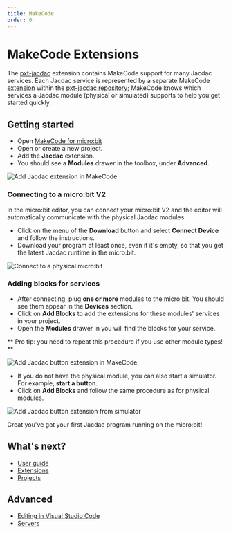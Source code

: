 ```yaml
---
title: MakeCode
order: 0
---
```


# MakeCode Extensions

The [pxt-jacdac](https://github.com/microsoft/pxt-jacdac) extension contains MakeCode support for many Jacdac services.
Each Jacdac service is represented by a separate MakeCode [extension](./makecode/extensions) within
the [pxt-jacdac repository](https://github.com/microsoft/pxt-jacdac);
MakeCode knows which services a Jacdac module (physical or simulated) supports to help you get started quickly.

## Getting started

-   Open [MakeCode for micro:bit](https://makecode.microbit.org/)
-   Open or create a new project.
-   Add the **Jacdac** extension.
-   You should see a **Modules** drawer in the toolbox, under **Advanced**.

![Add Jacdac extension in MakeCode](./makecode/addjacdac.gif)

### Connecting to a micro:bit V2

In the micro:bit editor, you can connect your micro:bit V2 and the editor will automatically communicate with the physical Jacdac modules.

-   Click on the menu of the **Download** button and select **Connect Device** and follow the instructions.
-   Download your program at least once, even if it's empty, so that you get the latest Jacdac runtime in the micro:bit.

![Connect to a physical micro:bit](./makecode/connectmicrobit.gif)

### Adding blocks for services

-   After connecting, plug **one or more** modules to the micro:bit. You should see them appear in the **Devices** section.
-   Click on **Add Blocks** to add the extensions for these modules' services in your project.
-   Open the **Modules** drawer in you will find the blocks for your service.

** Pro tip: you need to repeat this procedure if you use other module types! **

![Add Jacdac button extension in MakeCode](./makecode/addmodule.gif)

-   If you do not have the physical module, you can also start a simulator. For example, **start a button**.
-   Click on **Add Blocks** and follow the same procedure as for physical modules.

![Add Jacdac button extension from simulator](./makecode/addbutton.gif)

Great you've got your first Jacdac program running on the micro:bit!

## What's next?

-   [User guide](/clients/makecode/user-guide/)
-   [Extensions](/clients/makecode/extensions/)
-   [Projects](/clients/makecode/projects/)

## Advanced

-   [Editing in Visual Studio Code](/clients/makecode/code/)
-   [Servers](/clients/makecode/servers/)

